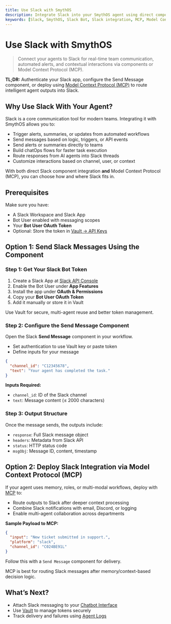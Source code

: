 ```yaml
---
title: Use Slack with SmythOS
description: Integrate Slack into your SmythOS agent using direct components or deploy via MCP for real-time team collaboration and notifications.
keywords: [Slack, SmythOS, Slack Bot, Slack integration, MCP, Model Context Protocol, team chat, automation, notifications, OAuth, Send Message, Slack API]
---
```


# Use Slack with SmythOS

> Connect your agents to Slack for real-time team communication, automated alerts, and contextual interactions via components or Model Context Protocol (MCP).

<InfoCallout> **TL;DR:** Authenticate your Slack app, configure the Send Message component, or deploy using [Model Context Protocol (MCP)](/docs/agent-deployments/deployments/deploy-as-mcp-server) to route intelligent agent outputs into Slack. </InfoCallout>

<Divider />

## Why Use Slack With Your Agent?

Slack is a core communication tool for modern teams. Integrating it with SmythOS allows you to:

- Trigger alerts, summaries, or updates from automated workflows
- Send messages based on logic, triggers, or API events
- Send alerts or summaries directly to teams
- Build chatOps flows for faster task execution
- Route responses from AI agents into Slack threads
- Customize interactions based on channel, user, or context

With both direct Slack component integration **and** Model Context Protocol (MCP), you can choose how and where Slack fits in.

<Divider />

## Prerequisites

Make sure you have:

- A Slack Workspace and Slack App
- Bot User enabled with messaging scopes
- Your **Bot User OAuth Token**
- Optional: Store the token in [Vault → API Keys](/docs/agent-studio/key-concepts/vault)

<Divider />

## Option 1: Send Slack Messages Using the Component

### Step 1: Get Your Slack Bot Token

1. Create a Slack App at [Slack API Console](https://api.slack.com/apps)
2. Enable the Bot User under **App Features**
3. Install the app under **OAuth & Permissions**
4. Copy your **Bot User OAuth Token**
5. Add it manually or store it in Vault

<InfoCallout> Use Vault for secure, multi-agent reuse and better token management. </InfoCallout>

### Step 2: Configure the Send Message Component

Open the Slack **Send Message** component in your workflow.

- Set authentication to use Vault key or paste token
- Define inputs for your message

```json
{
  "channel_id": "C12345678",
  "text": "Your agent has completed the task."
}
```

**Inputs Required:**
- `channel_id`: ID of the Slack channel
- `text`: Message content (≤ 2000 characters)

### Step 3: Output Structure

Once the message sends, the outputs include:

- `response`: Full Slack message object
- `headers`: Metadata from Slack API
- `status`: HTTP status code
- `msgObj`: Message ID, content, timestamp

<Divider />

## Option 2: Deploy Slack Integration via Model Context Protocol (MCP)

If your agent uses memory, roles, or multi-modal workflows, deploy with [MCP](docs/agent-deployments/deployments/deploy-as-mcp-server) to:

- Route outputs to Slack after deeper context processing
- Combine Slack notifications with email, Discord, or logging
- Enable multi-agent collaboration across departments

**Sample Payload to MCP:**
```json
{
  "input": "New ticket submitted in support.",
  "platform": "slack",
  "channel_id": "C024BE91L"
}
```

Follow this with a `Send Message` component for delivery.

<InfoCallout> MCP is best for routing Slack messages after memory/context-based decision logic. </InfoCallout>

<Divider />

## What’s Next?

- Attach Slack messaging to your [Chatbot Interface](/docs/agent-deployments/deployments/deploy-as-chatbot)
- Use [Vault](/docs/agent-studio/key-concepts/vault) to manage tokens securely
- Track delivery and failures using [Agent Logs](/docs/agent-studio/manage-agents/logs)

<PromptCard prompt="Connect your SmythOS agent to Slack using a secure bot token and deliver automated updates with the Send Message component or via MCP." />
